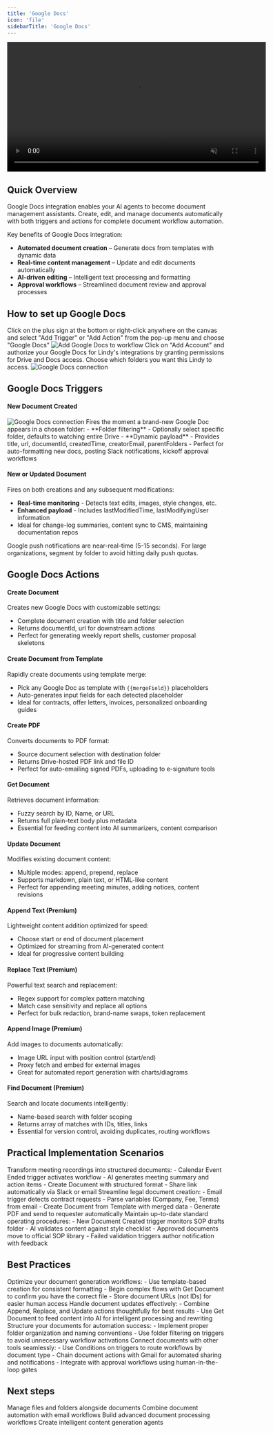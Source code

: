 ```yaml
---
title: 'Google Docs'
icon: 'file'
sidebarTitle: 'Google Docs'
---
```


<div style={{ display: 'flex', justifyContent: 'center', margin: '2rem 0' }}>
  <div className="video-card">
    <video
      src="/lindy-brand-assets/docs_0.mp4"
      width="600"
      autoPlay
      muted
      loop
      playsInline
      style={{ display: 'block', width: '100%', borderRadius: '16px' }}
    />
  </div>
</div>

## Quick Overview

Google Docs integration enables your AI agents to become document management assistants. Create, edit, and manage documents automatically with both triggers and actions for complete document workflow automation.

Key benefits of Google Docs integration:
- **Automated document creation** – Generate docs from templates with dynamic data
- **Real-time content management** – Update and edit documents automatically
- **AI-driven editing** – Intelligent text processing and formatting
- **Approval workflows** – Streamlined document review and approval processes

## How to set up Google Docs

<Steps>
  <Step title="Add Google Docs to your workflow">
    Click on the plus sign at the bottom or right-click anywhere on the canvas and select "Add Trigger" or "Add Action" from the pop-up menu and choose "Google Docs"
    <Frame>
      <img src="/lindy-brand-assets/docs_1.png" alt="Add Google Docs to workflow" />
    </Frame>
  </Step>
  <Step title="Connect and Configure your Google Docs">
    Click on "Add Account" and authorize your Google Docs for Lindy's integrations by granting permissions for Drive and Docs access. Choose which folders you want this Lindy to access.
    <Frame>
      <img src="/lindy-brand-assets/docs_2.png" alt="Google Docs connection" />
    </Frame>
  </Step>
</Steps>

## Google Docs Triggers

#### New Document Created 
<Frame>
  <img src="/lindy-brand-assets/docs_3.png" alt="Google Docs connection" />
</Frame>
Fires the moment a brand-new Google Doc appears in a chosen folder:
- **Folder filtering** - Optionally select specific folder, defaults to watching entire Drive
- **Dynamic payload** - Provides title, url, documentId, createdTime, creatorEmail, parentFolders
- Perfect for auto-formatting new docs, posting Slack notifications, kickoff approval workflows

#### New or Updated Document
Fires on both creations and any subsequent modifications:
- **Real-time monitoring** - Detects text edits, images, style changes, etc.
- **Enhanced payload** - Includes lastModifiedTime, lastModifyingUser information
- Ideal for change-log summaries, content sync to CMS, maintaining documentation repos

<Tip>
  Google push notifications are near-real-time (5-15 seconds). For large organizations, segment by folder to avoid hitting daily push quotas.
</Tip>

## Google Docs Actions


#### Create Document

Creates new Google Docs with customizable settings:
- Complete document creation with title and folder selection
- Returns documentId, url for downstream actions
- Perfect for generating weekly report shells, customer proposal skeletons

#### Create Document from Template

Rapidly create documents using template merge:
- Pick any Google Doc as template with `{{mergeField}}` placeholders
- Auto-generates input fields for each detected placeholder
- Ideal for contracts, offer letters, invoices, personalized onboarding guides

#### Create PDF

Converts documents to PDF format:
- Source document selection with destination folder
- Returns Drive-hosted PDF link and file ID
- Perfect for auto-emailing signed PDFs, uploading to e-signature tools


#### Get Document
Retrieves document information:
- Fuzzy search by ID, Name, or URL
- Returns full plain-text body plus metadata
- Essential for feeding content into AI summarizers, content comparison

#### Update Document
Modifies existing document content:
- Multiple modes: append, prepend, replace
- Supports markdown, plain text, or HTML-like content
- Perfect for appending meeting minutes, adding notices, content revisions

#### Append Text (Premium)
Lightweight content addition optimized for speed:
- Choose start or end of document placement
- Optimized for streaming from AI-generated content
- Ideal for progressive content building


#### Replace Text (Premium)
Powerful text search and replacement:
- Regex support for complex pattern matching
- Match case sensitivity and replace all options
- Perfect for bulk redaction, brand-name swaps, token replacement

#### Append Image (Premium)
Add images to documents automatically:
- Image URL input with position control (start/end)
- Proxy fetch and embed for external images
- Great for automated report generation with charts/diagrams

#### Find Document (Premium)
Search and locate documents intelligently:
- Name-based search with folder scoping
- Returns array of matches with IDs, titles, links
- Essential for version control, avoiding duplicates, routing workflows


## Practical Implementation Scenarios

<AccordionGroup>
  <Accordion title="Instant Meeting Minutes Automation">
    Transform meeting recordings into structured documents:
    - Calendar Event Ended trigger activates workflow
    - AI generates meeting summary and action items
    - Create Document with structured format
    - Share link automatically via Slack or email
  </Accordion>
  
  <Accordion title="Contract Generation Pipeline">
    Streamline legal document creation:
    - Email trigger detects contract requests
    - Parse variables (Company, Fee, Terms) from email
    - Create Document from Template with merged data
    - Generate PDF and send to requester automatically
  </Accordion>
  
  <Accordion title="Living SOP Library Management">
    Maintain up-to-date standard operating procedures:
    - New Document Created trigger monitors SOP drafts folder
    - AI validates content against style checklist
    - Approved documents move to official SOP library
    - Failed validation triggers author notification with feedback
  </Accordion>
</AccordionGroup>

## Best Practices

<AccordionGroup>
  <Accordion title="Document Creation & Templates">
    Optimize your document generation workflows:
    - Use template-based creation for consistent formatting
    - Begin complex flows with Get Document to confirm you have the correct file
    - Store document URLs (not IDs) for easier human access
  </Accordion>
  
  <Accordion title="Content Management">
    Handle document updates effectively:
    - Combine Append, Replace, and Update actions thoughtfully for best results
    - Use Get Document to feed content into AI for intelligent processing and rewriting
  </Accordion>
  
  <Accordion title="Folder Organization">
    Structure your documents for automation success:
    - Implement proper folder organization and naming conventions
    - Use folder filtering on triggers to avoid unnecessary workflow activations
  </Accordion>
  
  <Accordion title="Workflow Integration">
    Connect documents with other tools seamlessly:
    - Use Conditions on triggers to route workflows by document type
    - Chain document actions with Gmail for automated sharing and notifications
    - Integrate with approval workflows using human-in-the-loop gates
  </Accordion>
</AccordionGroup>

## Next steps

<CardGroup cols={2}>
  <Card title="Google Drive Integration" icon="file-lines" href="/skills/popular-integrations/google-drive">
    Manage files and folders alongside documents
  </Card>
  <Card title="Gmail Integration" icon="envelope" href="/skills/popular-integrations/gmail">
    Combine document automation with email workflows
  </Card>
  <Card title="Document Processing" icon="file-lines" href="/use-cases/operations/document-processing">
    Build advanced document processing workflows
  </Card>
  <Card title="AI Agents" icon="brain-circuit" href="/fundamentals/lindy-101/ai-agents">
    Create intelligent content generation agents
  </Card>
</CardGroup>